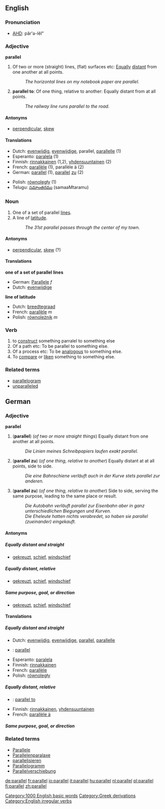 ==English==
[[Category:1000 English basic words]]

===Pronunciation===
*[[w:AHD|AHD]]: păr'ə-lĕl"

[[Category:Greek derivations]]

===Adjective===
'''parallel'''

# Of two or more (straight) lines, (flat) surfaces etc: [[equally|Equally]] [[distant]] from one another at all points.
#:''The horizontal lines on my notebook paper are parallel.''
# '''parallel to''': Of one thing, relative to another: Equally distant from at all points.
#:''The railway line runs parallel to the road.''

====Antonyms====
*[[perpendicular]], [[skew]]

====Translations====
{{top}}
*Dutch: [[evenwijdig]], [[evenwijdige]], parallel, [[parallelle]] (1)
*Esperanto: [[paralela]] (1)
*Finnish: [[rinnakkainen]] (1,2), [[yhdensuuntainen]] (2)
*French: [[parallèle]] (1), parallèle à (2)
*German: [[parallel]] (1), [[parallel]] [[zu]] (2)
{{mid}}
*Polish: [[równoległy]] (1)
*Telugu: [[సమాంతరము]] (samaaMtaramu)
{{bottom}}

===Noun===
{{en-noun|parallel|parallels}}

# One of a set of parallel [[line]]s.
# A line of [[latitude]].
#:''The 31st parallel passes through the center of my town.''

====Antonyms====
*[[perpendicular]], [[skew]] (?)

====Translations====
'''one of a set of parallel lines'''
*German: [[Parallele]] ''f''
*Dutch: [[evenwijdige]]

'''line of latitude'''
*Dutch: [[breedtegraad]]
*French: [[parallèle]] ''m''
*Polish: [[równoleżnik]] ''m''

===Verb===
[[Category:English irregular verbs]]
{{en-verb2|'''to parallel'''|'''[[parallels]]'''|'''[[paralleled]] '''in British and American English, or, possible in British English only,''' [[parallelled]]'''|'''[[paralleled]] '''in British and American English, or, possible in British English only,''' [[parallelled]]'''|'''[[paralleling]] '''in British and American English, or, possible in British English only,''' [[parallelling]]'''}}
# to [[construct]] something parralel to something else
#Of a path etc: To be parallel to something else.
#Of a process etc: To be [[analogous]] to something else.
#To [[compare]] or [[liken]] something to something else.

===Related terms===
*[[parallelogram]]
*[[unparalleled]]

==German==

===Adjective===
'''parallel'''

# ('''parallel''') (''of two or more straight things'') Equally distant from one another at all points.
#:''Die Linien meines Schreibpapiers laufen exakt parallel.''
# ('''parallel zu''') (''of one thing, relative to another'') Equally distant at at all points, side to side.
#:''Die eine Bahnschiene verläuft auch in der Kurve stets parallel zur anderen.''
# ('''parallel zu''') (''of one thing, relative to another'') Side to side, serving the same purpose, leading to the same place or result.
#:''Die Autobahn verläuft parallel zur Eisenbahn aber in ganz unterschiedlichen Biegungen und Kurven.''
#:''Die Eheleute hatten nichts verabredet, so haben sie parallel (zueinander) eingekauft.''

====Antonyms====
=====Equally distant and straight=====
*[[gekreuzt]], [[schief]], [[windschief]]
=====Equally distant, relative=====
*[[gekreuzt]], [[schief]], [[windschief]]
=====Same purpose, goal, or direction=====
*[[gekreuzt]], [[schief]], [[windschief]]

====Translations====
=====Equally distant and straight=====
*Dutch: [[evenwijdig]], [[evenwijdige]], [[parallel]], [[parallelle]]
*{{en}}: [[parallel]]
*Esperanto: [[paralela]]
*Finnish: [[rinnakkainen]]
*French: [[parallèle]]
*Polish: [[równoległy]]

=====Equally distant, relative=====
*{{en}}: [[parallel to]]
*Finnish: [[rinnakkainen]], [[yhdensuuntainen]]
*French: [[parallèle  à]]
=====Same purpose, goal, or direction=====

===Related terms===
*[[Parallele]]
*[[Parallelenparalaxe]]
*[[parallelisieren]]
*[[Parallelogramm]]
*[[Parallelverschiebung]]

[[de:parallel]]
[[fr:parallel]]
[[io:parallel]]
[[it:parallel]]
[[hu:parallel]]
[[nl:parallel]]
[[pl:parallel]]
[[fi:parallel]]
[[zh:parallel]]